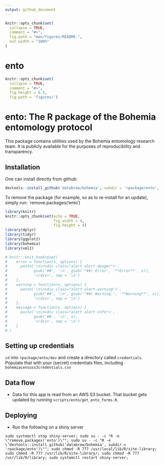 ```yaml
---
output: github_document
---
```


<!-- README.md is generated from README.Rmd. Please edit that file -->

```r
knitr::opts_chunk$set(
  collapse = TRUE,
  comment = "#>",
  fig.path = "man/figures/README-",
  out.width = "100%"
)
```

# ento


<!-- README.md is generated from README.Rmd. Please edit that file -->

```r
knitr::opts_chunk$set(
  collapse = TRUE,
  comment = "#>",
  fig.height = 6.5,
  fig.path = 'figures/')
```

# ento: The R package of the Bohemia entomology protocol

This package contains utilities used by the Bohemia entomology research team. It is publicly available for the purposes of reproducibility and transparency.

## Installation

One can install directly from github:

```r
devtools::install_github('databrew/bohemia', subdir = 'rpackage/ento', dependencies = TRUE, force = TRUE)
```

To remove the package (for example, so as to re-install for an update), simply run: `remove.packages('ento')


```r
library(knitr)
knitr::opts_chunk$set(echo = TRUE,
                      fig.width = 4,
                      fig.height = 4)
library(dplyr)
library(tidyr)
library(ggplot2)
library(bohemia)
library(xml2)

# knitr::knit_hooks$set(
#    error = function(x, options) {
#      paste('\n\n<div class="alert alert-danger">',
#            gsub('##', '\n', gsub('^##\ Error', '**Error**', x)),
#            '</div>', sep = '\n')
#    },
#    warning = function(x, options) {
#      paste('\n\n<div class="alert alert-warning">',
#            gsub('##', '\n', gsub('^##\ Warning:', '**Warning**', x)),
#            '</div>', sep = '\n')
#    },
#    message = function(x, options) {
#      paste('\n\n<div class="alert alert-info">',
#            gsub('##', '\n', x),
#            '</div>', sep = '\n')
#    }
# )
```

## Setting up credentials

`cd` into `rpackage/ento/dev` and create a directory called `credentials`. Populate that with your (secret) credentials files, including `bohemiacensuss3credentials.csv`

## Data flow

- Data for this app is read from an AWS S3 bucket. That bucket gets updated by running `scripts/ento/get_ento_forms.R`.  

## Deploying

- Run the following on a shiny server

```
sudo systemctl stop shiny-server; sudo su - -c "R -e \"remove.packages('ento')\""; sudo su - -c "R -e \"devtools::install_github('databrew/bohemia', subdir = 'rpackage/ento')\""; sudo chmod -R 777 /usr/local/lib/R/site-library; sudo chmod -R 777 /usr/lib/R/site-library/; sudo chmod -R 777 /usr/lib/R/library; sudo systemctl restart shiny-server;
```